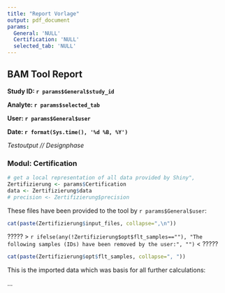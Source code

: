 ```yaml
---
title: "Report Vorlage"
output: pdf_document
params:
  General: 'NULL'
  Certification: 'NULL'
  selected_tab: 'NULL'
---
```

## BAM Tool Report

**Study ID: `r params$General$study_id`**

**Analyte: `r params$selected_tab`**

**User: `r params$General$user`**

**Date: `r format(Sys.time(), '%d %B, %Y')`**

*Testoutput // Designphase*

### Modul: Certification

```r
# get a local representation of all data provided by Shiny", 
Zertifizierung <- params$Certification
data <- Zertifizierung$data 
# precision <- Zertifizierung$precision
```

These files have been provided to the tool by `r params$General$user`:

```r
cat(paste(Zertifizierung$input_files, collapse=",\n"))
```

????? >
`r ifelse(any(!Zertifizierung$opt$flt_samples==""), "The following samples (IDs) have been removed by the user:", "")`
< ?????
```r
cat(paste(Zertifizierung$opt$flt_samples, collapse=", ")) 
```

This is the imported data which was basis for all further calculations:

...
